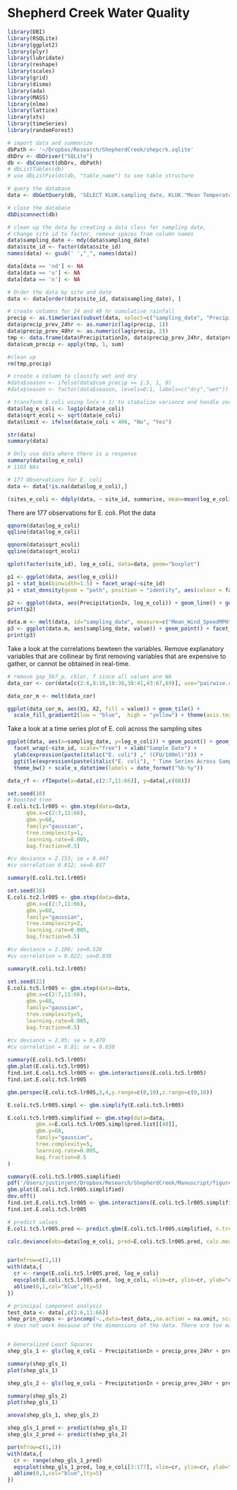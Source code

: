 Shepherd Creek Water Quality 
========================================================

```r
library(DBI)
library(RSQLite)
library(ggplot2)
library(plyr)
library(lubridate)
library(reshape)
library(scales)
library(grid)
library(dismo)
library(ada)
library(MASS)
library(nlme)
library(lattice)
library(xts)
library(timeSeries)
library(randomForest)

# import data and summarize
dbPath <- '~/Dropbox/Research/ShepherdCreek/shepcrk.sqlite'
dbDrv <- dbDriver("SQLite")
db <- dbConnect(dbDrv, dbPath)
# dbListTables(db)
# use dbListFields(db, "table_name") to see table structure

# query the database
data <- dbGetQuery(db, 'SELECT KLUK.sampling_date, KLUK."Mean TemperatureF", KLUK."Mean Humidity", KLUK."Mean Wind SpeedMPH", KLUK.Precipitationin, KLUK."CloudCover", bacteria.site_id, bacteria.e_coli, bacteria.fecal_colif, bacteria.entero, subbasins.gap_38_p, subbasins.gap_79_p, subbasins.gap_86_p, subbasins.gap_126_p, subbasins.gap_556_p, subbasins.gap_557_p, subbasins.gap_568_p, subbasins.gap_581_p, subbasins.gap_582_p, subbasins.gap_583_p, subbasins.ksat, subbasins.awc, subbasins.num_septics, subbasins.rain_barrels, subbasins.rain_gardens, subbasins.sewer_length, subbasins.area, subbasins.sewer_dens, subbasins.slope, water_quality.temp, water_quality.sp_cond, water_quality.do_sat, water_quality.do, water_quality.ph, water_quality.orp, water_quality.turb, water_quality.ssc, water_quality.alk, water_quality.doc_r5, water_quality.toc_r5, water_quality.cl, water_quality.br, water_quality.no3, water_quality.o_po4, water_quality.so4, water_quality.nh3_n, water_quality.din, water_quality.tkn, water_quality.tdp, water_quality.tp, water_quality.al_diss, water_quality.ca, water_quality.cu_diss, water_quality.fe_diss, water_quality.mg, water_quality.mn_diss, water_quality.k, water_quality.na, water_quality.zn_diss, water_quality.al_tr, water_quality.cu_tr, water_quality.fe_tr, water_quality.mn_tr, water_quality.zn_tr FROM KLUK LEFT JOIN bacteria ON bacteria.sampling_date=KLUK.sampling_date LEFT JOIN subbasins ON bacteria.site_id=subbasins.site_id LEFT JOIN water_quality ON water_quality.sampling_date=KLUK.sampling_date AND water_quality.site_id=bacteria.site_id')

# close the database
dbDisconnect(db)
```

```r
# clean up the data by creating a data class for sampling date, 
# change site id to factor, remove spaces from column names
data$sampling_date <- mdy(data$sampling_date)
data$site_id <- factor(data$site_id)
names(data) <- gsub(' ',"_", names(data))

data[data == 'nd'] <- NA
data[data == 'u'] <- NA
data[data == 'n'] <- NA

# Order the data by site and date
data <- data[order(data$site_id, data$sampling_date), ]

# create columns for 24 and 48 hr cumulative rainfall
precip <- as.timeSeries(subset(data, select=c("sampling_date", "PrecipitationIn")))
data$precip_prev_24hr <- as.numeric(lag(precip, 1))
data$precip_prev_48hr <- as.numeric(lag(precip, 2))
tmp <- data.frame(data$PrecipitationIn, data$precip_prev_24hr, data$precip_prev_48hr)
data$cum_precip <- apply(tmp, 1, sum)

#clean up
rm(tmp,precip)

# create a column to classify wet and dry
#data$season <- ifelse(data$cum_precip >= 1.5, 1, 0)
#data$season <- factor(data$season, levels=0:1, labels=c("dry","wet"))
```
```r
# transform E.coli using ln(x + 1) to stabalize variance and handle zeros
data$log_e_coli <- log1p(data$e_coli)
data$sqrt_ecoli <- sqrt(data$e_coli)
data$limit <- ifelse(data$e_coli < 406, "No", "Yes")

str(data)
summary(data)

# Only use data where there is a response 
summary(data$log_e_coli)
# 1103 NAs

# 177 Observations for E. coli
data <- data[!is.na(data$log_e_coli),]

(sites_e_coli <- ddply(data, ~ site_id, summarise, mean=mean(log_e_coli), median=median(log_e_coli), sd=sd(log_e_coli), min=min(log_e_coli), max=max(log_e_coli)))
```
There are 177 observations for E. coli.
Plot the data

```r
qqnorm(data$log_e_coli)
qqline(data$log_e_coli)

qqnorm(data$sqrt_ecoli)
qqline(data$sqrt_ecoli)

qplot(factor(site_id), log_e_coli, data=data, geom="boxplot")

p1 <- ggplot(data, aes(log_e_coli)) 
p1 + stat_bin(binwidth=1.5) + facet_wrap(~site_id)
p1 + stat_density(geom = "path", position = "identity", aes(colour = factor(site_id)))

p2 <- ggplot(data, aes(PrecipitationIn, log_e_coli)) + geom_line() + geom_point() + facet_wrap(~site_id)
print(p2)

data.m <- melt(data, id="sampling_date", measure=c("Mean_Wind_SpeedMPH","PrecipitationIn", "log_e_coli"))
p3 <- ggplot(data.m, aes(sampling_date, value)) + geom_point() + facet_grid(variable ~ ., scales="free_y")
print(p3)
```

Take a look at the correlations bewteen the variables. Remove explanatory variables that are collinear by first removing variables that are expensive to gather, or cannot be obtained in real-time.  

```r
# remove gap_567_p, chlor, f since all values are NA
data_cor <- cor(data[c(2:6,8:16,18:36,38:41,43:67,69)], use="pairwise.complete.obs")

data_cor_m <- melt(data_cor)
```
```r
ggplot(data_cor_m, aes(X1, X2, fill = value)) + geom_tile() + 
  scale_fill_gradient2(low = "blue",  high = "yellow") + theme(axis.text.x=element_text(angle=-90))
```
Take a look at a time series plot of E. coli across the sampling sites
```r
ggplot(data, aes(x=sampling_date, y=log_e_coli)) + geom_point() + geom_line() +
  facet_wrap(~site_id, scale="free") + xlab("Sample Date") + 
  ylab(expression(paste(italic("E. coli") ," (CFU/100ml)"))) + 
  ggtitle(expression(paste(italic("E. coli"), " Time Series Across Sampling Sites" ))) +
  theme_bw() + scale_x_datetime(labels = date_format("%b-%y"))
```

```r
data_rf <- rfImpute(x=data[,c(2:7,11:66)], y=data[,c(68)])
```

```r
set.seed(10)
# boosted tree
E.coli.tc1.lr005 <- gbm.step(data=data,
      gbm.x=c(2:7,11:66),
      gbm.y=68,
      family="gaussian",
      tree.complexity=1,
      learning.rate=0.005,
      bag.fraction=0.5)

#cv deviance = 2.153; se = 0.447
#cv correlation 0.812; se=0.037

summary(E.coli.tc1.lr005)

set.seed(18)
E.coli.tc2.lr005 <- gbm.step(data=data,
      gbm.x=c(2:7,11:66),
      gbm.y=68,
      family="gaussian",
      tree.complexity=2,
      learning.rate=0.005,
      bag.fraction=0.5)

#cv deviance = 2.106; se=0.526
#cv correlation = 0.822; se=0.038

summary(E.coli.tc2.lr005)

set.seed(22)
E.coli.tc5.lr005 <- gbm.step(data=data,
      gbm.x=c(2:7,11:66),
      gbm.y=68,
      family="gaussian",
      tree.complexity=5,
      learning.rate=0.005,
      bag.fraction=0.5)

#cv deviance = 2.05; se = 0.479
#cv correlation = 0.81; se = 0.038
 
summary(E.coli.tc5.lr005)
gbm.plot(E.coli.tc5.lr005)
find.int.E.coli.tc5.lr005 <- gbm.interactions(E.coli.tc5.lr005)
find.int.E.coli.tc5.lr005

gbm.perspec(E.coli.tc5.lr005,3,4,y.range=c(0,10),z.range=c(0,10))

E.coli.tc5.lr005.simpl <- gbm.simplify(E.coli.tc5.lr005)

E.coli.tc5.lr005.simplified <- gbm.step(data=data, 
         gbm.x=E.coli.tc5.lr005.simpl$pred.list[[40]],
         gbm.y=68,
         family="gaussian",
         tree.complexity=5,
         learning.rate=0.005,
         bag.fraction=0.5
)

summary(E.coli.tc5.lr005.simplified)
pdf('/Users/justinjent/Dropbox/Research/ShepherdCreek/Manuscript/figures/gbmplot.pdf')
gbm.plot(E.coli.tc5.lr005.simplified)
dev.off()
find.int.E.coli.tc5.lr005 <- gbm.interactions(E.coli.tc5.lr005.simplified)
find.int.E.coli.tc5.lr005

# predict values
E.coli.tc5.lr005.pred <- predict.gbm(E.coli.tc5.lr005.simplified, n.trees=E.coli.tc5.lr005.simplified$gbm.call$best.trees, type="response")

calc.deviance(obs=data$log_e_coli, pred=E.coli.tc5.lr005.pred, calc.mean=TRUE, family="gaussian")


par(mfrow=c(1,1))
with(data,{
  cr <- range(E.coli.tc5.lr005.pred, log_e_coli)
  eqscplot(E.coli.tc5.lr005.pred, log_e_coli, xlim=cr, ylim=cr, ylab="Actual", xlab="Predicted", main="Shepherd Creek") 
  abline(0,1,col="blue",lty=5)
})

# principal component analysis
test_data <- data[,c(2:6,11:66)]
shep_prin_comps <- princomp(~.,data=test_data,,na.action = na.omit, scale=TRUE)
# does not work because of the dimensions of the data. There are too many missing variables.


# Generalized Least Squares
shep_gls_1 <- gls(log_e_coli ~ PrecipitationIn + precip_prev_24hr + precip_prev_48hr + Mean_TemperatureF, data, na.action=na.omit)

summary(shep_gls_1)
plot(shep_gls_1)

shep_gls_2 <- gls(log_e_coli ~ PrecipitationIn + precip_prev_24hr + precip_prev_48hr + Mean_TemperatureF + Mean_Humidity + Mean_Wind_SpeedMPH + CloudCover + site_id, data, na.action=na.omit)

summary(shep_gls_2)
plot(shep_gls_1)

anova(shep_gls_1, shep_gls_2)

shep_gls_1_pred <- predict(shep_gls_1)
shep_gls_2_pred <- predict(shep_gls_2)

par(mfrow=c(1,1))
with(data,{
  cr <- range(shep_gls_1_pred)
  eqscplot(shep_gls_1_pred, log_e_coli[3:177], xlim=cr, ylim=cr, ylab="Actual", xlab="Predicted", main="Generalized Least Squares") 
  abline(0,1,col="blue",lty=5)
})


```








